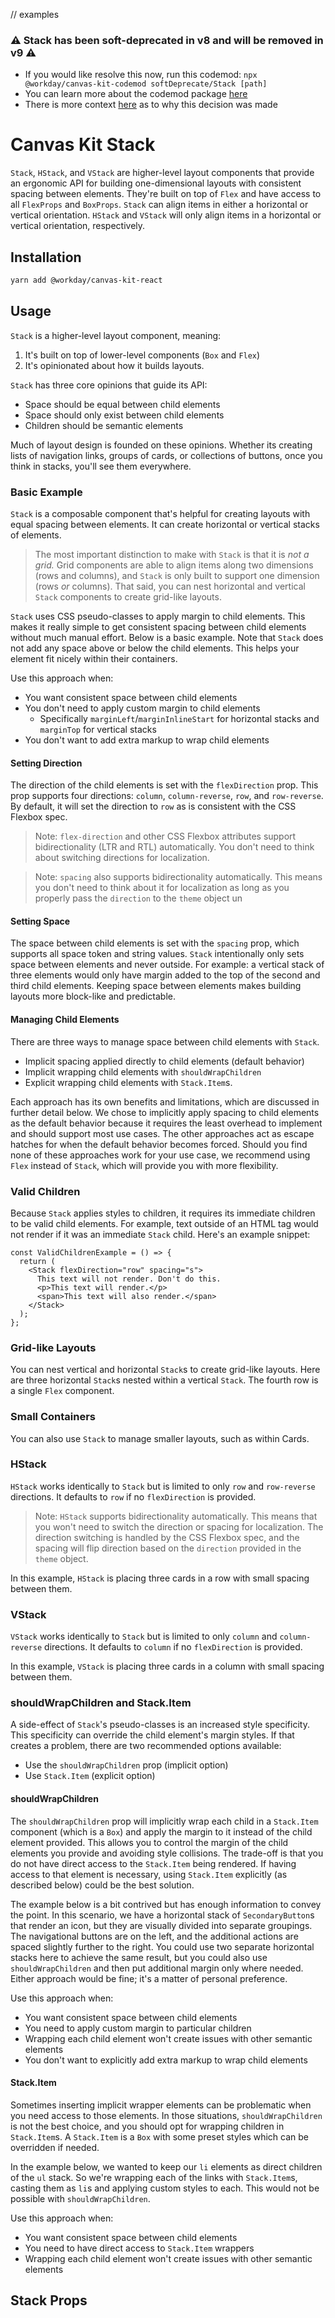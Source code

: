
// examples

<Meta title="Components/Containers/Stack" component={Stack} />

### ⚠️ Stack has been soft-deprecated in v8 and will be removed in v9 ⚠️

- If you would like resolve this now, run this codemod:
  `npx @workday/canvas-kit-codemod softDeprecate/Stack [path]`
- You can learn more about the codemod package
  [here](https://github.com/Workday/canvas-kit/tree/master/modules/codemod)
- There is more context [here](https://github.com/Workday/canvas-kit/issues/1830) as to why this
  decision was made

# Canvas Kit Stack

`Stack`, `HStack`, and `VStack` are higher-level layout components that provide an ergonomic API for
building one-dimensional layouts with consistent spacing between elements. They're built on top of
`Flex` and have access to all `FlexProps` and `BoxProps`. `Stack` can align items in either a
horizontal or vertical orientation. `HStack` and `VStack` will only align items in a horizontal or
vertical orientation, respectively.

## Installation

```sh
yarn add @workday/canvas-kit-react
```

## Usage

`Stack` is a higher-level layout component, meaning:

1. It's built on top of lower-level components (`Box` and `Flex`)
2. It's opinionated about how it builds layouts.

`Stack` has three core opinions that guide its API:

- Space should be equal between child elements
- Space should only exist between child elements
- Children should be semantic elements

Much of layout design is founded on these opinions. Whether its creating lists of navigation links,
groups of cards, or collections of buttons, once you think in stacks, you'll see them everywhere.

### Basic Example

`Stack` is a composable component that's helpful for creating layouts with equal spacing between
elements. It can create horizontal or vertical stacks of elements.

> The most important distinction to make with `Stack` is that it is _not a grid._ Grid components
> are able to align items along two dimensions (rows and columns), and `Stack` is only built to
> support one dimension (rows _or_ columns). That said, you can nest horizontal and vertical `Stack`
> components to create grid-like layouts.

`Stack` uses CSS pseudo-classes to apply margin to child elements. This makes it really simple to
get consistent spacing between child elements without much manual effort. Below is a basic example.
Note that `Stack` does not add any space above or below the child elements. This helps your element
fit nicely within their containers.

<ExampleCodeBlock code={BasicStack} />

Use this approach when:

- You want consistent space between child elements
- You don't need to apply custom margin to child elements
  - Specifically `marginLeft`/`marginInlineStart` for horizontal stacks and `marginTop` for vertical
    stacks
- You don't want to add extra markup to wrap child elements

#### Setting Direction

The direction of the child elements is set with the `flexDirection` prop. This prop supports four
directions: `column`, `column-reverse`, `row`, and `row-reverse`. By default, it will set the
direction to `row` as is consistent with the CSS Flexbox spec.

> Note: `flex-direction` and other CSS Flexbox attributes support bidirectionality (LTR and RTL)
> automatically. You don't need to think about switching directions for localization.

> Note: `spacing` also supports bidirectionality automatically. This means you don't need to think
> about it for localization as long as you properly pass the `direction` to the `theme` object un

#### Setting Space

The space between child elements is set with the `spacing` prop, which supports all space token and
string values. `Stack` intentionally only sets space between elements and never outside. For
example: a vertical stack of three elements would only have margin added to the top of the second
and third child elements. Keeping space between elements makes building layouts more block-like and
predictable.

#### Managing Child Elements

There are three ways to manage space between child elements with `Stack`.

- Implicit spacing applied directly to child elements (default behavior)
- Implicit wrapping child elements with `shouldWrapChildren`
- Explicit wrapping child elements with `Stack.Item`s.

Each approach has its own benefits and limitations, which are discussed in further detail below. We
chose to implicitly apply spacing to child elements as the default behavior because it requires the
least overhead to implement and should support most use cases. The other approaches act as escape
hatches for when the default behavior becomes forced. Should you find none of these approaches work
for your use case, we recommend using `Flex` instead of `Stack`, which will provide you with more
flexibility.

### Valid Children

Because `Stack` applies styles to children, it requires its immediate children to be valid child
elements. For example, text outside of an HTML tag would not render if it was an immediate `Stack`
child. Here's an example snippet:

```tsx
const ValidChildrenExample = () => {
  return (
    <Stack flexDirection="row" spacing="s">
      This text will not render. Don't do this.
      <p>This text will render.</p>
      <span>This text will also render.</span>
    </Stack>
  );
};
```

### Grid-like Layouts

You can nest vertical and horizontal `Stack`s to create grid-like layouts. Here are three horizontal
`Stack`s nested within a vertical `Stack`. The fourth row is a single `Flex` component.

<ExampleCodeBlock code={NestedStacks} />

### Small Containers

You can also use `Stack` to manage smaller layouts, such as within Cards.

<ExampleCodeBlock code={StackCard} />

### HStack

`HStack` works identically to `Stack` but is limited to only `row` and `row-reverse` directions. It
defaults to `row` if no `flexDirection` is provided.

> Note: `HStack` supports bidirectionality automatically. This means that you won't need to switch
> the direction or spacing for localization. The direction switching is handled by the CSS Flexbox
> spec, and the spacing will flip direction based on the `direction` provided in the `theme` object.

In this example, `HStack` is placing three cards in a row with small spacing between them.

<ExampleCodeBlock code={HStackCards} />

### VStack

`VStack` works identically to `Stack` but is limited to only `column` and `column-reverse`
directions. It defaults to `column` if no `flexDirection` is provided.

In this example, `VStack` is placing three cards in a column with small spacing between them.

<ExampleCodeBlock code={VStackCards} />

### shouldWrapChildren and Stack.Item

A side-effect of `Stack`'s pseudo-classes is an increased style specificity. This specificity can
override the child element's margin styles. If that creates a problem, there are two recommended
options available:

- Use the `shouldWrapChildren` prop (implicit option)
- Use `Stack.Item` (explicit option)

#### shouldWrapChildren

The `shouldWrapChildren` prop will implicitly wrap each child in a `Stack.Item` component (which is
a `Box`) and apply the margin to it instead of the child element provided. This allows you to
control the margin of the child elements you provide and avoiding style collisions. The trade-off is
that you do not have direct access to the `Stack.Item` being rendered. If having access to that
element is necessary, using `Stack.Item` explicitly (as described below) could be the best solution.

The example below is a bit contrived but has enough information to convey the point. In this
scenario, we have a horizontal stack of `SecondaryButton`s that render an icon, but they are
visually divided into separate groupings. The navigational buttons are on the left, and the
additional actions are spaced slightly further to the right. You could use two separate horizontal
stacks here to achieve the same result, but you could also use `shouldWrapChildren` and then put
additional margin only where needed. Either approach would be fine; it's a matter of personal
preference.

<ExampleCodeBlock code={ShouldWrapChildren} />

Use this approach when:

- You want consistent space between child elements
- You need to apply custom margin to particular children
- Wrapping each child element won't create issues with other semantic elements
- You don't want to explicitly add extra markup to wrap child elements

#### Stack.Item

Sometimes inserting implicit wrapper elements can be problematic when you need access to those
elements. In those situations, `shouldWrapChildren` is not the best choice, and you should opt for
wrapping children in `Stack.Item`s. A `Stack.Item` is a `Box` with some preset styles which can be
overridden if needed.

In the example below, we wanted to keep our `li` elements as direct children of the `ul` stack. So
we're wrapping each of the links with `Stack.Item`s, casting them as `li`s and applying custom
styles to each. This would not be possible with `shouldWrapChildren`.

<ExampleCodeBlock code={StackItems} />

Use this approach when:

- You want consistent space between child elements
- You need to have direct access to `Stack.Item` wrappers
- Wrapping each child element won't create issues with other semantic elements

## Stack Props

<ArgsTable of={Stack} />
